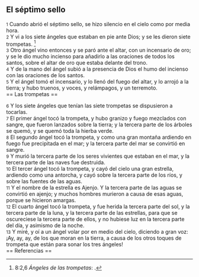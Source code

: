 == El séptimo sello ==

{{anchor|1}} <small>1</small> Cuando abrió el séptimo sello, se hizo silencio en el cielo como por media hora.<br>
{{anchor|2}} <small>2</small> Y vi a los siete ángeles que estaban en pie ante Dios; y se les dieron siete trompetas. <ref>8:2,6 ''Ángeles de las trompetas'': {{lib|LU|114|6|8}}.</ref><br>
{{anchor|3}} <small>3</small> Otro ángel vino entonces y se paró ante el altar, con un incensario de oro; y se le dio mucho incienso para añadirlo a las oraciones de todos los santos, sobre el altar de oro que estaba delante del trono.<br>
{{anchor|4}} <small>4</small> Y de la mano del ángel subió a la presencia de Dios el humo del incienso con las oraciones de los santos.<br>
{{anchor|5}} <small>5</small> Y el ángel tomó el incensario, y lo llenó del fuego del altar, y lo arrojó a la tierra; y hubo truenos, y voces, y relámpagos, y un terremoto.<br>
== Las trompetas ==

{{anchor|6}} <small>6</small> Y los siete ángeles que tenían las siete trompetas se dispusieron a tocarlas.<br>
{{anchor|7}} <small>7</small> El primer ángel tocó la trompeta, y hubo granizo y fuego mezclados con sangre, que fueron lanzados sobre la tierra; y la tercera parte de los árboles se quemó, y se quemó toda la hierba verde.<br>
{{anchor|8}} <small>8</small> El segundo ángel tocó la trompeta, y como una gran montaña ardiendo en fuego fue precipitada en el mar; y la tercera parte del mar se convirtió en sangre.<br>
{{anchor|9}} <small>9</small> Y murió la tercera parte de los seres vivientes que estaban en el mar, y la tercera parte de las naves fue destruida.<br>
{{anchor|10}} <small>10</small> El tercer ángel tocó la trompeta, y cayó del cielo una gran estrella, ardiendo como una antorcha, y cayó sobre la tercera parte de los ríos, y sobre las fuentes de las aguas.<br>
{{anchor|11}} <small>11</small> Y el nombre de la estrella es Ajenjo. Y la tercera parte de las aguas se convirtió en ajenjo; y muchos hombres murieron a causa de esas aguas, porque se hicieron amargas.<br>
{{anchor|12}} <small>12</small> El cuarto ángel tocó la trompeta, y fue herida la tercera parte del sol, y la tercera parte de la luna, y la tercera parte de las estrellas, para que se oscureciese la tercera parte de ellos, y no hubiese luz en la tercera parte del día, y asimismo de la noche.<br>
{{anchor|13}} <small>13</small> Y miré, y oí a un ángel volar por en medio del cielo, diciendo a gran voz: ¡Ay, ay, ay, de los que moran en la tierra, a causa de los otros toques de trompeta que están para sonar los tres ángeles!<br>
== Referencias ==

<references />
